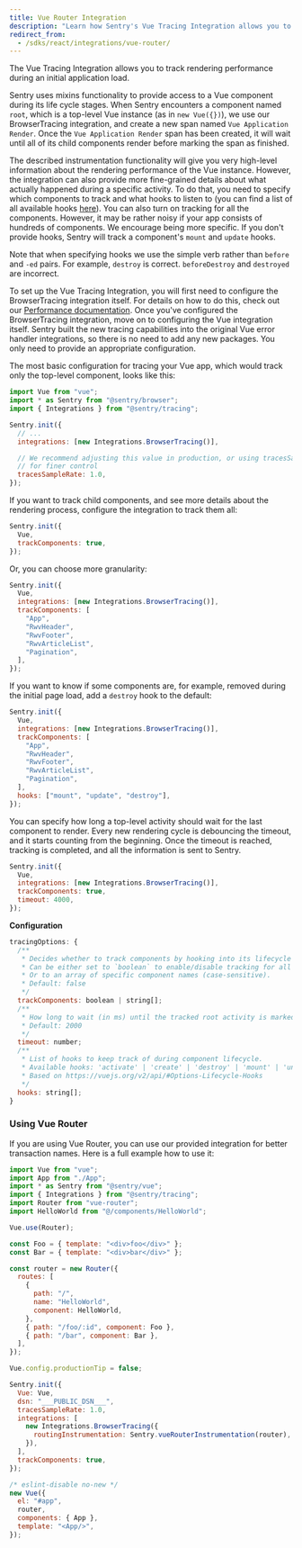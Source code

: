 ```yaml
---
title: Vue Router Integration
description: "Learn how Sentry's Vue Tracing Integration allows you to track rendering performance during an initial application load."
redirect_from:
  - /sdks/react/integrations/vue-router/
---
```


The Vue Tracing Integration allows you to track rendering performance during an initial application load.

Sentry uses mixins functionality to provide access to a Vue component during its life cycle stages.
When Sentry encounters a component named `root`, which is a top-level Vue instance (as in `new Vue({})`), we use our BrowserTracing integration,
and create a new span named `Vue Application Render`. Once the `Vue Application Render` span has been created, it will wait until all of its child components render before marking the span as finished.

The described instrumentation functionality will give you very high-level information about the rendering performance of the Vue instance. However, the integration can also provide more fine-grained details about what actually happened during a specific activity.
To do that, you need to specify which components to track and what hooks to listen to (you can find a list of all available hooks [here](https://vuejs.org/v2/api/#Options-Lifecycle-Hooks)). You can also turn on tracking for all the components. However, it may be rather noisy if your app consists of hundreds of components. We encourage being more specific. If you don't provide hooks, Sentry will track a component's `mount` and `update` hooks.

Note that when specifying hooks we use the simple verb rather than `before` and `-ed` pairs. For example, `destroy` is correct. `beforeDestroy` and `destroyed` are incorrect.

To set up the Vue Tracing Integration, you will first need to configure the BrowserTracing integration itself. For details on how to do this, check out our [Performance documentation](/platforms/javascript/guides/vue/performance/).
Once you've configured the BrowserTracing integration, move on to configuring the Vue integration itself.
Sentry built the new tracing capabilities into the original Vue error handler integrations, so there is no need to add any new packages. You only need to provide an appropriate configuration.

The most basic configuration for tracing your Vue app, which would track only the top-level component, looks like this:

```js
import Vue from "vue";
import * as Sentry from "@sentry/browser";
import { Integrations } from "@sentry/tracing";

Sentry.init({
  // ...
  integrations: [new Integrations.BrowserTracing()],

  // We recommend adjusting this value in production, or using tracesSampler
  // for finer control
  tracesSampleRate: 1.0,
});
```

If you want to track child components, and see more details about the rendering process, configure the integration to track them all:

```js
Sentry.init({
  Vue,
  trackComponents: true,
});
```

Or, you can choose more granularity:

```js
Sentry.init({
  Vue,
  integrations: [new Integrations.BrowserTracing()],
  trackComponents: [
    "App",
    "RwvHeader",
    "RwvFooter",
    "RwvArticleList",
    "Pagination",
  ],
});
```

If you want to know if some components are, for example, removed during the initial page load, add a `destroy` hook to the default:

```js
Sentry.init({
  Vue,
  integrations: [new Integrations.BrowserTracing()],
  trackComponents: [
    "App",
    "RwvHeader",
    "RwvFooter",
    "RwvArticleList",
    "Pagination",
  ],
  hooks: ["mount", "update", "destroy"],
});
```

You can specify how long a top-level activity should wait for the last component to render.
Every new rendering cycle is debouncing the timeout, and it starts counting from the beginning. Once the timeout is reached, tracking is completed, and all the information is sent to Sentry.

```js
Sentry.init({
  Vue,
  integrations: [new Integrations.BrowserTracing()],
  trackComponents: true,
  timeout: 4000,
});
```

**Configuration**

```js
tracingOptions: {
  /**
   * Decides whether to track components by hooking into its lifecycle methods.
   * Can be either set to `boolean` to enable/disable tracking for all of them.
   * Or to an array of specific component names (case-sensitive).
   * Default: false
   */
  trackComponents: boolean | string[];
  /**
   * How long to wait (in ms) until the tracked root activity is marked as finished and sent to Sentry
   * Default: 2000
   */
  timeout: number;
  /**
   * List of hooks to keep track of during component lifecycle.
   * Available hooks: 'activate' | 'create' | 'destroy' | 'mount' | 'unmount' | 'update'
   * Based on https://vuejs.org/v2/api/#Options-Lifecycle-Hooks
   */
  hooks: string[];
}
```

### Using Vue Router

If you are using Vue Router, you can use our provided integration for better transaction names. Here is a full example how to use it:

```js
import Vue from "vue";
import App from "./App";
import * as Sentry from "@sentry/vue";
import { Integrations } from "@sentry/tracing";
import Router from "vue-router";
import HelloWorld from "@/components/HelloWorld";

Vue.use(Router);

const Foo = { template: "<div>foo</div>" };
const Bar = { template: "<div>bar</div>" };

const router = new Router({
  routes: [
    {
      path: "/",
      name: "HelloWorld",
      component: HelloWorld,
    },
    { path: "/foo/:id", component: Foo },
    { path: "/bar", component: Bar },
  ],
});

Vue.config.productionTip = false;

Sentry.init({
  Vue: Vue,
  dsn: "___PUBLIC_DSN___",
  tracesSampleRate: 1.0,
  integrations: [
    new Integrations.BrowserTracing({
      routingInstrumentation: Sentry.vueRouterInstrumentation(router),
    }),
  ],
  trackComponents: true,
});

/* eslint-disable no-new */
new Vue({
  el: "#app",
  router,
  components: { App },
  template: "<App/>",
});
```
